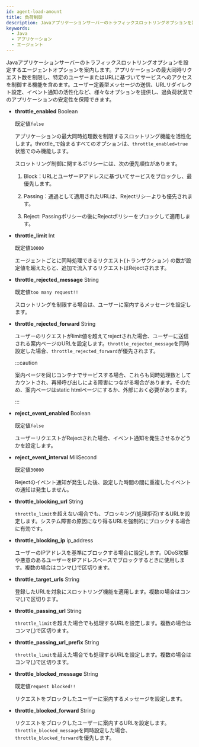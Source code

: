 ```yaml
---
id: agent-load-amount
title: 負荷制御
description: Javaアプリケーションサーバーのトラフィックスロットリングオプションを設定するエージェントオプションを案内します。アプリケーションの最大同時リクエスト数を制限し、特定のユーザーまたはURLに基づいてサービスへのアクセスを制御する機能を含めます。ユーザー定義型メッセージの送信、URLリダイレクト設定、イベント通知の活性化など、様々なオプションを提供し、過負荷状況でのアプリケーションの安定性を保障できます。
keywords:
  - Java
  - アプリケーション
  - エージェント
---
```


Javaアプリケーションサーバーのトラフィックスロットリングオプションを設定するエージェントオプションを案内します。アプリケーションの最大同時リクエスト数を制限し、特定のユーザーまたはURLに基づいてサービスへのアクセスを制御する機能を含めます。ユーザー定義型メッセージの送信、URLリダイレクト設定、イベント通知の活性化など、様々なオプションを提供し、過負荷状況でのアプリケーションの安定性を保障できます。

- **throttle_enabled** <span class='type'>Boolean</span>

  既定値`false`

  アプリケーションの最大同時処理数を制限するスロットリング機能を活性化します。throttle\_で始まるすべてのオプションは、`throttle_enabled=true`状態でのみ機能します。

  スロットリング制御に関するポリシーには、次の優先順位があります。

  1. Block：URLとユーザーIPアドレスに基づいてサービスをブロックし、最優先します。

  2. Passing：通過として適用されたURLは、Rejectリシーよりも優先されます。

  3. Reject: Passingポリシーの後にRejectポリシーをブロックして適用します。

- **throttle_limit** <span class='type'>Int</span>

  既定値`10000`

  エージェントごとに同時処理できるリクエスト(トランザクション) の数が設定値を超えたらと、追加で流入するリクエストはRejectされます。

- **throttle_rejected_message** <span class='type'>String</span>

  既定値`too many request!!`

  スロットリングを制限する場合は、ユーザーに案内するメッセージを設定します。

- **throttle_rejected_forward** <span class='type'>String</span>

  ユーザーのリクエストがlimit値を超えてrejectされた場合、ユーザーに送信される案内ページのURLを設定します。`throttle_rejected_message`を同時設定した場合、`throttle_rejected_forward`が優先されます。

  :::caution

  案内ページを同じコンテナでサービスする場合、これらも同時処理数としてカウントされ、再帰呼び出しによる障害につながる場合があります。そのため、案内ページはstatic htmlページにするか、外部におく必要があります。

  :::

- **reject_event_enabled** <span class='type'>Boolean</span>

  既定値`false`

  ユーザーリクエストがRejectされた場合、イベント通知を発生させるかどうかを設定します。

- **reject_event_interval** <span class='type'>MiliSecond</span>

  既定値`30000`

  Rejectのイベント通知が発生した後、設定した時間の間に重複したイベントの通知は発生しません。

- **throttle_blocking_url** <span class='type'>String</span>

  `throttle_limit`を超えない場合でも、ブロッキング(処理拒否)するURLを設定します。システム障害の原因になり得るURLを強制的にブロックする場合に有効です。

- **throttle_blocking_ip** <span class='type'>ip_address</span>

  ユーザーのIPアドレスを基準にブロックする場合に設定します。DDoS攻撃や悪意のあるユーザーをIPアドレスベースでブロックするときに使用します。複数の場合はコンマ(,)で区切ります。

- **throttle_target_urls** <span class='type'>String</span>

  登録したURLを対象にスロットリング機能を適用します。複数の場合はコンマ(,)で区切ります。

- **throttle_passing_url** <span class='type'>String</span>

  `throttle_limit`を超えた場合でも処理するURLを設定します。複数の場合はコンマ(,)で区切ります。

- **throttle_passing_url_prefix** <span class='type'>String</span>

  `throttle_limit`を超えた場合でも処理するURLを設定します。複数の場合はコンマ(,)で区切ります。

- **throttle_blocked_message** <span class='type'>String</span>

  既定値`request blocked!!`

  リクエストをブロックしたユーザーに案内するメッセージを設定します。

- **throttle_blocked_forward** <span class='type'>String</span>

  リクエストをブロックしたユーザーに案内するURLを設定します。`throttle_blocked_message`を同時設定した場合、`throttle_blocked_forward`を優先します。
